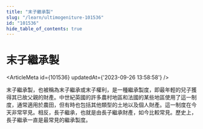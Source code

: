 ```yaml
---
title: "末子繼承製"
slug: "/learn/ultimogeniture-101536"
id: "101536"
hide_table_of_contents: true
---
```



# 末子繼承製

<ArticleMeta id={101536} updatedAt={'2023-09-26 13:58:58'} />
<div className='border-solid border-b border-t-0 my-4 border-[var(--ifm-color-gray-300)]' />

末子繼承製，也被稱為末子繼承或末子權利，是一種繼承製度，即最年輕的兒子獲得其已故父親的財產。中世紀英國的許多農村地區和法國的某些地區使用了這一制度，通常適用於農田，但有時也包括其他類型的土地以及個人財產。這一制度在今天非常罕見。相反，長子繼承，也就是由長子繼承財產，如今比較常見。歷史上，長子繼承一直是最常見的繼承製度。
